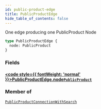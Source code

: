 ```yaml
---
id: public-product-edge
title: PublicProductEdge
hide_table_of_contents: false
---
```








One edge producing one PublicProduct Node

```graphql
type PublicProductEdge {
  node: PublicProduct
}
```


### Fields

#### [<code style={{ fontWeight: 'normal' }}>PublicProductEdge.<b>node</b></code>](#)<Bullet />[`PublicProduct`](/demand/api/graphql-storefront/reference/objects/public-product) <Badge class="secondary" text="object"/>
> 
> 



### Member of

[`PublicProductConnectionWithSearch`](/demand/api/graphql-storefront/reference/objects/public-product-connection-with-search)  <Badge class="secondary" text="object"/>



